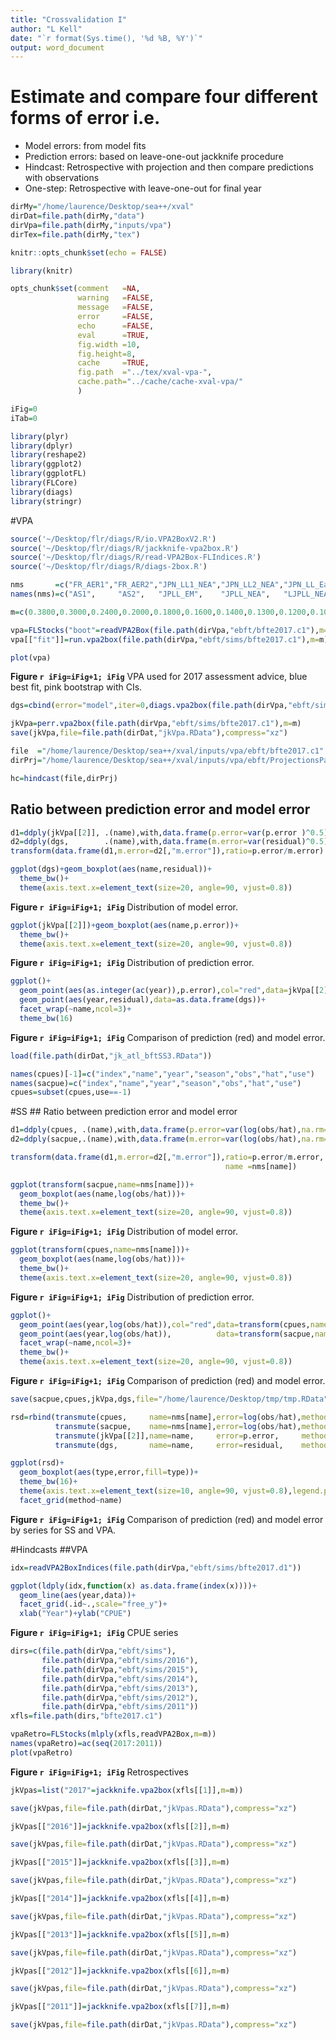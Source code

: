 ```yaml
---
title: "Crossvalidation I"
author: "L Kell"
date: "`r format(Sys.time(), '%d %B, %Y')`"
output: word_document
---
```


# Estimate and compare four different forms of error i.e.

+ Model errors: from model fits
+ Prediction errors: based on leave-one-out jackknife procedure
+ Hindcast: Retrospective with projection and then compare predictions with observations
+ One-step: Retrospective with leave-one-out for final year 

```r
dirMy="/home/laurence/Desktop/sea++/xval"
dirDat=file.path(dirMy,"data")
dirVpa=file.path(dirMy,"inputs/vpa")
dirTex=file.path(dirMy,"tex")
```

```r
knitr::opts_chunk$set(echo = FALSE)

library(knitr)

opts_chunk$set(comment   =NA, 
               warning   =FALSE, 
               message   =FALSE, 
               error     =FALSE, 
               echo      =FALSE, 
               eval      =TRUE,
               fig.width =10, 
               fig.height=8,
               cache     =TRUE, 
               fig.path  ="../tex/xval-vpa-",
               cache.path="../cache/cache-xval-vpa/" 
               )

iFig=0
iTab=0
```

```r
library(plyr)
library(dplyr)
library(reshape2)
library(ggplot2)
library(ggplotFL)
library(FLCore)
library(diags)
library(stringr)
```

#VPA
```r
source('~/Desktop/flr/diags/R/io.VPA2BoxV2.R')
source('~/Desktop/flr/diags/R/jackknife-vpa2box.R')
source('~/Desktop/flr/diags/R/read-VPA2Box-FLIndices.R')
source('~/Desktop/flr/diags/R/diags-2box.R')
```

```r
nms       =c("FR_AER1","FR_AER2","JPN_LL1_NEA","JPN_LL2_NEA","JPN_LL_EastMed","MOR_POR_TP","MOR_SP_TP","SP_BB1","SP_BB2","WMED_LARV")
names(nms)=c("AS1",     "AS2",   "JPLL_EM",    "JPLL_NEA",   "LJPLL_NEA2",    "MOR1",      "MOR2",     "SpBB1", "SPBB2", "LS")

m=c(0.3800,0.3000,0.2400,0.2000,0.1800,0.1600,0.1400,0.1300,0.1200,0.1000)

vpa=FLStocks("boot"=readVPA2Box(file.path(dirVpa,"ebft/bfte2017.c1"),m=m))
vpa[["fit"]]=run.vpa2box(file.path(dirVpa,"ebft/sims/bfte2017.c1"),m=m)
```

```r
plot(vpa)
```
**Figure `r iFig=iFig+1; iFig`**  VPA used for 2017 assessment advice, blue best fit, pink bootstrap with CIs.


```r
dgs=cbind(error="model",iter=0,diags.vpa2box(file.path(dirVpa,"ebft/sims/MINUS0.R")))
```

```r
jkVpa=perr.vpa2box(file.path(dirVpa,"ebft/sims/bfte2017.c1"),m=m)
save(jkVpa,file=file.path(dirDat,"jkVpa.RData"),compress="xz")
```

```r
file  ="/home/laurence/Desktop/sea++/xval/inputs/vpa/ebft/bfte2017.c1"
dirPrj="/home/laurence/Desktop/sea++/xval/inputs/vpa/ebft/ProjectionsPacth4/6yr"

hc=hindcast(file,dirPrj)
```
\newpage
## Ratio between prediction error and model error
```r
d1=ddply(jkVpa[[2]], .(name),with,data.frame(p.error=var(p.error )^0.5))
d2=ddply(dgs,        .(name),with,data.frame(m.error=var(residual)^0.5))
transform(data.frame(d1,m.error=d2[,"m.error"]),ratio=p.error/m.error)
```

```r
ggplot(dgs)+geom_boxplot(aes(name,residual))+
  theme_bw()+
  theme(axis.text.x=element_text(size=20, angle=90, vjust=0.8))
```
**Figure `r iFig=iFig+1; iFig`**  Distribution of model error.

```r
ggplot(jkVpa[[2]])+geom_boxplot(aes(name,p.error))+
  theme_bw()+
  theme(axis.text.x=element_text(size=20, angle=90, vjust=0.8))
```
**Figure `r iFig=iFig+1; iFig`**  Distribution of prediction error.

```r
ggplot()+
  geom_point(aes(as.integer(ac(year)),p.error),col="red",data=jkVpa[[2]])+
  geom_point(aes(year,residual),data=as.data.frame(dgs))+
  facet_wrap(~name,ncol=3)+
  theme_bw(16)
```
**Figure `r iFig=iFig+1; iFig`**  Comparison of prediction (red) and model error.

```r
load(file.path(dirDat,"jk_atl_bftSS3.RData"))

names(cpues)[-1]=c("index","name","year","season","obs","hat","use")
names(sacpue)=c("index","name","year","season","obs","hat","use")
cpues=subset(cpues,use==-1)
```

#SS
## Ratio between prediction error and model error
\newpage
```r
d1=ddply(cpues, .(name),with,data.frame(p.error=var(log(obs/hat),na.rm=TRUE)^0.5))
d2=ddply(sacpue,.(name),with,data.frame(m.error=var(log(obs/hat),na.rm=TRUE)^0.5))

transform(data.frame(d1,m.error=d2[,"m.error"]),ratio=p.error/m.error,
                                                name =nms[name])
```

```r
ggplot(transform(sacpue,name=nms[name]))+
  geom_boxplot(aes(name,log(obs/hat)))+
  theme_bw()+
  theme(axis.text.x=element_text(size=20, angle=90, vjust=0.8))
```
**Figure `r iFig=iFig+1; iFig`**  Distribution of model error.

```r
ggplot(transform(cpues,name=nms[name]))+
  geom_boxplot(aes(name,log(obs/hat)))+
  theme_bw()+
  theme(axis.text.x=element_text(size=20, angle=90, vjust=0.8))
```
**Figure `r iFig=iFig+1; iFig`**  Distribution of prediction error.

```r
ggplot()+
  geom_point(aes(year,log(obs/hat)),col="red",data=transform(cpues,name=nms[name]))+
  geom_point(aes(year,log(obs/hat)),          data=transform(sacpue,name=nms[name]))+
  facet_wrap(~name,ncol=3)+
  theme_bw()+
  theme(axis.text.x=element_text(size=20, angle=90, vjust=0.8))
```
**Figure `r iFig=iFig+1; iFig`**  Comparison of prediction (red) and model error.

```r
save(sacpue,cpues,jkVpa,dgs,file="/home/laurence/Desktop/tmp/tmp.RData")

rsd=rbind(transmute(cpues,     name=nms[name],error=log(obs/hat),method="SS",type="prediction"),
          transmute(sacpue,    name=nms[name],error=log(obs/hat),method="SS",type="model"),
          transmute(jkVpa[[2]],name=name,     error=p.error,     method="VPA",type="prediction"),
          transmute(dgs,       name=name,     error=residual,    method="VPA",type="model"))

ggplot(rsd)+
  geom_boxplot(aes(type,error,fill=type))+
  theme_bw(16)+
  theme(axis.text.x=element_text(size=10, angle=90, vjust=0.8),legend.position = "bottom")+
  facet_grid(method~name)

```
**Figure `r iFig=iFig+1; iFig`**  Comparison of prediction (red) and model error by series for SS and VPA.


#Hindcasts
##VPA

```r
idx=readVPA2BoxIndices(file.path(dirVpa,"ebft/sims/bfte2017.d1"))

ggplot(ldply(idx,function(x) as.data.frame(index(x))))+
  geom_line(aes(year,data))+
  facet_grid(.id~.,scale="free_y")+
  xlab("Year")+ylab("CPUE")
```
**Figure `r iFig=iFig+1; iFig`**  CPUE series


```r
dirs=c(file.path(dirVpa,"ebft/sims"),
       file.path(dirVpa,"ebft/sims/2016"),
       file.path(dirVpa,"ebft/sims/2015"),
       file.path(dirVpa,"ebft/sims/2014"),
       file.path(dirVpa,"ebft/sims/2013"),
       file.path(dirVpa,"ebft/sims/2012"),
       file.path(dirVpa,"ebft/sims/2011"))
xfls=file.path(dirs,"bfte2017.c1")

vpaRetro=FLStocks(mlply(xfls,readVPA2Box,m=m))
names(vpaRetro)=ac(seq(2017:2011))
plot(vpaRetro)
```
**Figure `r iFig=iFig+1; iFig`**  Retrospectives


```r
jkVpas=list("2017"=jackknife.vpa2box(xfls[[1]],m=m))
```

```r
save(jkVpas,file=file.path(dirDat,"jkVpas.RData"),compress="xz")
```

```r
jkVpas[["2016"]]=jackknife.vpa2box(xfls[[2]],m=m)
```

```r
save(jkVpas,file=file.path(dirDat,"jkVpas.RData"),compress="xz")
```

```r
jkVpas[["2015"]]=jackknife.vpa2box(xfls[[3]],m=m)
```

```r
save(jkVpas,file=file.path(dirDat,"jkVpas.RData"),compress="xz")
```

```r
jkVpas[["2014"]]=jackknife.vpa2box(xfls[[4]],m=m)
```

```r
save(jkVpas,file=file.path(dirDat,"jkVpas.RData"),compress="xz")
```

```r

jkVpas[["2013"]]=jackknife.vpa2box(xfls[[5]],m=m)
```

```r
save(jkVpas,file=file.path(dirDat,"jkVpas.RData"),compress="xz")
```

```r
jkVpas[["2012"]]=jackknife.vpa2box(xfls[[6]],m=m)
```

```r
save(jkVpas,file=file.path(dirDat,"jkVpas.RData"),compress="xz")
```

```r
jkVpas[["2011"]]=jackknife.vpa2box(xfls[[7]],m=m)
```

```r
save(jkVpas,file=file.path(dirDat,"jkVpas.RData"),compress="xz")
```
